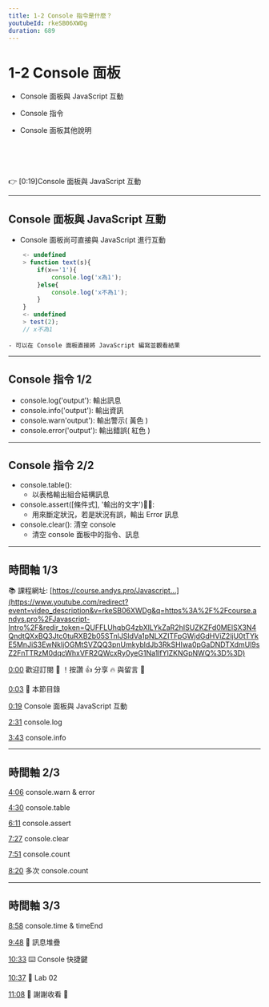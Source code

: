 ```yaml
---
title: 1-2 Console 指令是什麼？
youtubeId: rkeSB06XWDg
duration: 689
---
```


# 1-2 Console 面板

- Console 面板與 JavaScript 互動
- Console 指令
- Console 面板其他說明



    　

    　

👉 [0:19]Console 面板與 JavaScript 互動 

---

## Console 面板與 JavaScript 互動

- Console 面板尚可直接與 JavaScript 進行互動

```JavaScript
    <- undefined
    > function text(s){
        if(x=='1'){
            console.log('x為1');
        }else{
            console.log('x不為1');
        }
    }
    <- undefined
    > test(2);
    // x不為1
```

    - 可以在 Console 面板直接將 JavaScript 編寫並觀看結果

---

## Console 指令 1/2

- console.log('output'):    輸出訊息
- console.info('output'):   輸出資訊
- console.warn'output'):    輸出警示( 黃色 )
- console.error('output'):  輸出錯誤( 紅色 )

--- 

## Console 指令 2/2

- console.table():
    - 以表格輸出組合結構訊息
- console.assert([條件式], '輸出的文字'):
    - 用來斷定狀況，若是狀況有誤，輸出 Error 訊息
- console.clear(): 清空 console
    - 清空 console 面板中的指令、訊息

---

## 時間軸 1/3

📚 課程網址: [https://course.andys.pro/Javascript...](https://www.youtube.com/redirect?event=video_description&v=rkeSB06XWDg&q=https%3A%2F%2Fcourse.andys.pro%2FJavascript-Intro%2F&redir_token=QUFFLUhqbG4zbXlLYkZaR2hISUZKZFd0MElSX3N4QndtQXxBQ3Jtc0tuRXB2b05STnlJSldVa1pNLXZITFpGWjdGdHViZ2ljU0tTYkE5MnJiS3EwNkljOGMtSVZQQ3pnUmkybldJb3RkSHIwa0pGaDNDTXdmUl9sZ2FnTTRzM0dqcWhxVFR2QWcxRy0yeG1Na1lfYlZKNGpNWQ%3D%3D)

[0:00](https://www.youtube.com/watch?v=rkeSB06XWDg&t=0s) 歡迎訂閱 🔔 ！按讚 👍 分享 🔥 與留言 💬

[0:03](https://www.youtube.com/watch?v=rkeSB06XWDg&t=3s) 📖 本節目錄

[0:19](https://www.youtube.com/watch?v=rkeSB06XWDg&t=19s) Console 面板與 JavaScript 互動 

[2:31](https://www.youtube.com/watch?v=rkeSB06XWDg&t=151s) console.log 

[3:43](https://www.youtube.com/watch?v=rkeSB06XWDg&t=223s) console.info 

---

## 時間軸 2/3

[4:06](https://www.youtube.com/watch?v=rkeSB06XWDg&t=246s) console.warn & error 

[4:30](https://www.youtube.com/watch?v=rkeSB06XWDg&t=270s) console.table 

[6:11](https://www.youtube.com/watch?v=rkeSB06XWDg&t=371s) console.assert 

[7:27](https://www.youtube.com/watch?v=rkeSB06XWDg&t=447s) console.clear 

[7:51](https://www.youtube.com/watch?v=rkeSB06XWDg&t=471s) console.count 

[8:20](https://www.youtube.com/watch?v=rkeSB06XWDg&t=500s) 多次 console.count 

---

## 時間軸 3/3

[8:58](https://www.youtube.com/watch?v=rkeSB06XWDg&t=538s) console.time & timeEnd 

[9:48](https://www.youtube.com/watch?v=rkeSB06XWDg&t=588s) 💬 訊息堆疊 

[10:33](https://www.youtube.com/watch?v=rkeSB06XWDg&t=633s) ⌨️ Console 快捷鍵 

[10:37](https://www.youtube.com/watch?v=rkeSB06XWDg&t=637s) 🧪 Lab 02 

[11:08](https://www.youtube.com/watch?v=rkeSB06XWDg&t=668s) 🙌 謝謝收看 👀